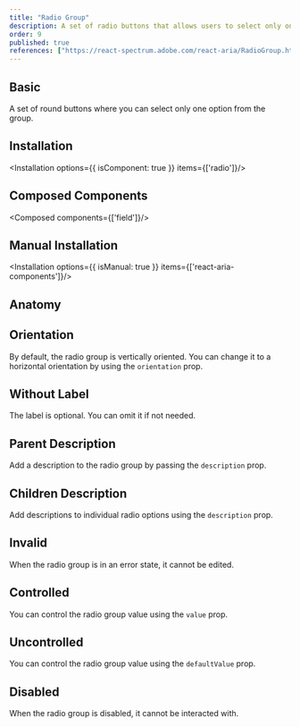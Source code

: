 ```yaml
---
title: "Radio Group"
description: A set of radio buttons that allows users to select only one option from a predefined list.
order: 9
published: true
references: ["https://react-spectrum.adobe.com/react-aria/RadioGroup.html#props"]
---
```


## Basic
A set of round buttons where you can select only one option from the group.
<How toUse="forms/radio-group/radio-group-demo" />

## Installation
<Installation options={{ isComponent: true }} items={['radio']}/>

## Composed Components
<Composed components={['field']}/>

## Manual Installation
<Installation options={{ isManual: true }} items={['react-aria-components']}/>

<SourceCode toShow='radio'/>

## Anatomy
<Anatomy show='radio-group-anatomy'/>

## Orientation
By default, the radio group is vertically oriented. You can change it to a horizontal orientation by using the `orientation` prop.
<How minW72 toUse="forms/radio-group/radio-group-orientation-demo" />

## Without Label
The label is optional. You can omit it if not needed.

## Parent Description
Add a description to the radio group by passing the `description` prop.
<How minW72 toUse="forms/radio-group/radio-group-description-demo" />

## Children Description
Add descriptions to individual radio options using the `description` prop.
<How minW72 toUse="forms/radio-group/radio-group-children-description-demo" />

## Invalid
When the radio group is in an error state, it cannot be edited.
<How toUse="forms/radio-group/radio-group-demo" />

## Controlled
You can control the radio group value using the `value` prop.
<How minW72 toUse="forms/radio-group/radio-group-controlled-demo" />

## Uncontrolled
You can control the radio group value using the `defaultValue` prop.
<How minW72 toUse="forms/radio-group/radio-group-uncontrolled-demo" />

## Disabled
When the radio group is disabled, it cannot be interacted with.
<How toUse="forms/radio-group/radio-group-disabled-demo" />
